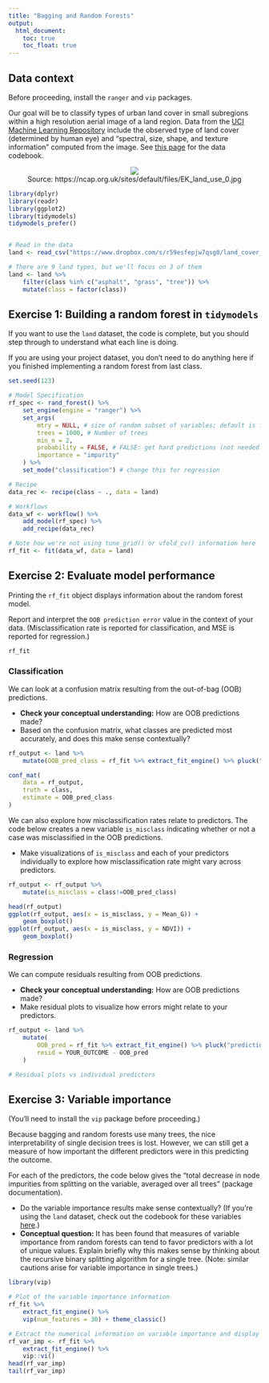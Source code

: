 ```yaml
---
title: "Bagging and Random Forests"
output: 
  html_document:
    toc: true
    toc_float: true
---
```


## Data context

Before proceeding, install the `ranger` and `vip` packages.

Our goal will be to classify types of urban land cover in small subregions within a high resolution aerial image of a land region. Data from the [UCI Machine Learning Repository](https://archive.ics.uci.edu/ml/datasets/Urban+Land+Cover) include the observed type of land cover (determined by human eye) and "spectral, size, shape, and texture information" computed from the image. See [this page](https://archive.ics.uci.edu/ml/datasets/Urban+Land+Cover) for the data codebook.

<center>
    <img src="https://ncap.org.uk/sites/default/files/EK_land_use_0.jpg"><br>
    Source: https://ncap.org.uk/sites/default/files/EK_land_use_0.jpg
</center>

```r
library(dplyr)
library(readr)
library(ggplot2)
library(tidymodels)
tidymodels_prefer()


# Read in the data
land <- read_csv("https://www.dropbox.com/s/r59esfepjw7qsg0/land_cover_training.csv?dl=1")

# There are 9 land types, but we'll focus on 3 of them
land <- land %>% 
    filter(class %in% c("asphalt", "grass", "tree")) %>%
    mutate(class = factor(class))
```


## Exercise 1: Building a random forest in `tidymodels`

If you want to use the `land` dataset, the code is complete, but you should step through to understand what each line is doing.

If you are using your project dataset, you don't need to do anything here if you finished implementing a random forest from last class.

```r
set.seed(123)

# Model Specification
rf_spec <- rand_forest() %>%
    set_engine(engine = "ranger") %>% 
    set_args(
        mtry = NULL, # size of random subset of variables; default is floor(sqrt(number of total predictors))
        trees = 1000, # Number of trees
        min_n = 2,
        probability = FALSE, # FALSE: get hard predictions (not needed for regression)
        importance = "impurity"
    ) %>%
    set_mode("classification") # change this for regression

# Recipe
data_rec <- recipe(class ~ ., data = land)

# Workflows
data_wf <- workflow() %>%
    add_model(rf_spec) %>%
    add_recipe(data_rec)

# Note how we're not using tune_grid() or vfold_cv() information here
rf_fit <- fit(data_wf, data = land)
```


## Exercise 2: Evaluate model performance

Printing the `rf_fit` object displays information about the random forest model.

Report and interpret the `OOB prediction error` value in the context of your data. (Misclassification rate is reported for classification, and MSE is reported for regression.)

```r
rf_fit
```


### Classification

We can look at a confusion matrix resulting from the out-of-bag (OOB) predictions.

- **Check your conceptual understanding:** How are OOB predictions made?
- Based on the confusion matrix, what classes are predicted most accurately, and does this make sense contextually?

```r
rf_output <- land %>%
    mutate(OOB_pred_class = rf_fit %>% extract_fit_engine() %>% pluck("predictions")) # This extracts the OOB predictions

conf_mat(
    data = rf_output,
    truth = class,
    estimate = OOB_pred_class
)
```

We can also explore how misclassification rates relate to predictors. The code below creates a new variable `is_misclass` indicating whether or not a case was misclassified in the OOB predictions.

- Make visualizations of `is_misclass` and each of your predictors individually to explore how misclassification rate might vary across predictors.

```r
rf_output <- rf_output %>%
    mutate(is_misclass = class!=OOB_pred_class)
```

```r
head(rf_output)
ggplot(rf_output, aes(x = is_misclass, y = Mean_G)) +
    geom_boxplot()
ggplot(rf_output, aes(x = is_misclass, y = NDVI)) +
    geom_boxplot()
```


### Regression

We can compute residuals resulting from OOB predictions.

- **Check your conceptual understanding:** How are OOB predictions made?
- Make residual plots to visualize how errors might relate to your predictors.

```r
rf_output <- land %>%
    mutate(
        OOB_pred = rf_fit %>% extract_fit_engine() %>% pluck("predictions"),  # This extracts the OOB predictions
        resid = YOUR_OUTCOME - OOB_pred
    )

# Residual plots vs individual predictors
```



## Exercise 3: Variable importance

(You'll need to install the `vip` package before proceeding.)

Because bagging and random forests use many trees, the nice interpretability of single decision trees is lost. However, we can still get a measure of how important the different predictors were in this predicting the outcome.

For each of the predictors, the code below gives the "total decrease in node impurities from splitting on the variable, averaged over all trees" (package documentation).

- Do the variable importance results make sense contextually? (If you're using the `land` dataset, check out the codebook for these variables [here](https://archive.ics.uci.edu/ml/datasets/Urban+Land+Cover).)
- **Conceptual question:** It has been found that measures of variable importance from random forests can tend to favor predictors with a lot of unique values. Explain briefly why this makes sense by thinking about the recursive binary splitting algorithm for a single tree. (Note: similar cautions arise for variable importance in single trees.)

```r
library(vip)

# Plot of the variable importance information
rf_fit %>% 
    extract_fit_engine() %>% 
    vip(num_features = 30) + theme_classic()

# Extract the numerical information on variable importance and display the most and least important predictors
rf_var_imp <- rf_fit %>% 
    extract_fit_engine() %>%
    vip::vi()
head(rf_var_imp)
tail(rf_var_imp)
```

